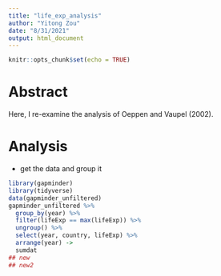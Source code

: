 ```yaml
---
title: "life_exp_analysis"
author: "Yitong Zou"
date: "8/31/2021"
output: html_document
---
```


```r
knitr::opts_chunk$set(echo = TRUE)
```

# Abstract

  Here, I re-examine the analysis of Oeppen and Vaupel (2002).

# Analysis

- get the data and group it
```r
library(gapminder)
library(tidyverse)
data(gapminder_unfiltered)
gapminder_unfiltered %>%
  group_by(year) %>%
  filter(lifeExp == max(lifeExp)) %>%
  ungroup() %>%
  select(year, country, lifeExp) %>%
  arrange(year) ->
  sumdat
## new
## new2
```

